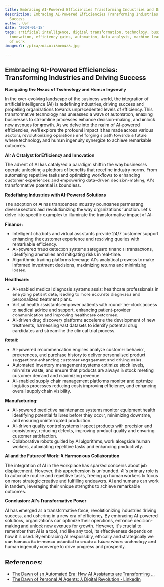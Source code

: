 ```yaml
---
title: Embracing AI-Powered Efficiencies Transforming Industries and Driving Success
description: Embracing AI-Powered Efficiencies Transforming Industries and Driving
  Success
author: Usf
date: '2024-01-15'
tags: artificial intelligence, digital transformation, technology, business growth,
  innovation, efficiency gains, automation, data analysis, machine learning, future
  of work
imageUrl: /pixa/20240118000428.jpg

---
```

## Embracing AI-Powered Efficiencies: Transforming Industries and Driving  Success

**Navigating the  Nexus of Technology and Human Ingenuity**

In the ever-evolving landscape of the business world, the integration of artificial intelligence  (AI) is redefining  industries, driving success and propelling organizations  towards unprecedented levels of efficiency. This transformative technology  has unleashed a wave of automation, enabling businesses to streamline processes enhance decision-making, and unlock new avenues for  growth. As we delve into  the  realm of AI-powered efficiencies, we'll explore the  profound impact it has made across  various sectors, revolutionizing operations and forging a path towards a future where technology and human ingenuity synergize to achieve remarkable  outcomes.

**AI: A  Catalyst for Efficiency and Innovation**

The advent of AI has catalyzed a paradigm shift in the way businesses  operate unlocking a plethora of benefits that redefine industry norms. From automating repetitive tasks and optimizing workflows to enhancing  customer experiences and empowering data-driven  decision-making, AI's transformative potential is boundless.

**Redefining Industries with AI-Powered Solutions**

The adoption of AI has  transcended industry boundaries permeating diverse sectors and  revolutionizing the way organizations function.  Let's delve into specific examples to illuminate the transformative  impact of AI:

**Finance:**

- Intelligent chatbots and virtual assistants provide 24/7 customer support enhancing the customer experience and  resolving  queries with remarkable efficiency.
- AI-powered fraud detection systems  safeguard financial transactions, identifying anomalies and mitigating risks in real-time.
- Algorithmic trading platforms leverage AI's  analytical prowess to make informed investment decisions, maximizing returns and minimizing losses.

**Healthcare:**

- AI-enabled medical diagnosis  systems  assist healthcare  professionals in analyzing patient data, leading to more accurate  diagnoses and personalized treatment plans.
- Virtual  health assistants empower patients with  round-the-clock access to medical advice and support, enhancing patient-provider communication and improving healthcare outcomes.
- AI-driven drug discovery platforms accelerate the development  of new treatments, harnessing vast  datasets to identify potential drug candidates and streamline the clinical trial process.

**Retail:**

- AI-powered recommendation engines analyze customer behavior, preferences, and purchase history to deliver personalized product  suggestions enhancing customer engagement and driving sales.
- Automated inventory management systems optimize stock levels,  minimize waste, and ensure that products are always in stock meeting customer demand and maximizing revenue.
- AI-enabled supply chain management platforms monitor and optimize logistics processes reducing costs improving efficiency, and enhancing  overall  supply chain visibility.

**Manufacturing:**

- AI-powered predictive maintenance systems monitor equipment health identifying  potential failures before they occur,  minimizing downtime, and ensuring uninterrupted production.
- AI-driven quality control  systems inspect products with precision and consistency, reducing defects,  improving product  quality and ensuring customer  satisfaction.
- Collaborative robots guided  by AI algorithms, work alongside human workers, automating repetitive tasks and enhancing productivity.

**AI and the Future of Work:  A Harmonious Collaboration**

The integration  of AI in the workplace has sparked concerns about job displacement. However, this apprehension  is unfounded. AI's primary role is to automate routine and repetitive tasks, freeing up human  workers to focus on more strategic creative and fulfilling endeavors. AI  and humans can work in tandem, leveraging their unique  strengths  to achieve remarkable outcomes.

**Conclusion: AI's Transformative Power**

AI has emerged as a transformative force, revolutionizing industries driving success, and ushering in a new era of efficiency. By embracing AI-powered solutions, organizations can optimize their operations, enhance decision-making and unlock new avenues for growth. However,  it's crucial to remember that AI is  a tool, and like any tool, its effectiveness depends on how it is  used. By embracing AI responsibly, ethically and strategically we can harness its immense potential to create  a  future where technology and human ingenuity converge to  drive progress and prosperity.

## References:
- [The Dawn of an Automated Era: How AI Assistants are Transforming ...](https://medium.com/@logusps1999/the-dawn-of-an-automated-era-how-ai-assistants-are-transforming-business-9253ab421a4b)
- [The Dawn of Personal AI Agents: A Digital Revolution - LinkedIn](https://www.linkedin.com/pulse/dawn-personal-ai-agents-digital-revolution-britty-bidari)
